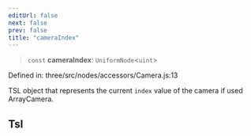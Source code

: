 ```yaml
---
editUrl: false
next: false
prev: false
title: "cameraIndex"
---
```


> `const` **cameraIndex**: `UniformNode`\<`uint`\>

Defined in: three/src/nodes/accessors/Camera.js:13

TSL object that represents the current `index` value of the camera if used ArrayCamera.

## Tsl
